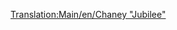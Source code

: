 [[Translation:Main/en/Chaney "Jubilee"]]{{en/-}}{{Template:Treni/It
|Image=[[File:en/Chaneyjubilee.png]]
|Name=Chaney "Jubilee"
|Cost=€ 30.468
|Speed=112 km/h (70 mph)
|Weight=131 t
|Power=1.000 hp (746 kW)
|Annual=€ 3.936
|Designed=1934
|Lifespan=21
|Capacity=N/A
|Description=La locomotiva di partenza di fascia media per il clima temperato in TTD. Non così economica da gestire come la Kirby Paul Tank, e non così veloce o potente come la Ginzu A4. Ma ancora utile se vuoi un equilibrio.
|Real-life = Questo è la [http://en.wikipedia.org/wiki/LMS_Jubilee_Class LMS Stanier "Jubilee"], una locomotiva creata concepita per il trasporto espresso secondario dei passeggeri. Un possibile equivalente nella vita reale potrebbe essere la "Jubilee Class"
}}